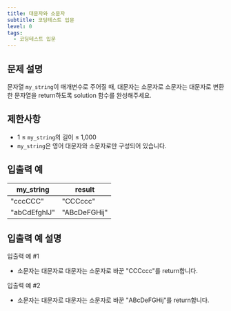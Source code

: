 ```yaml
---
title: 대문자와 소문자
subtitle: 코딩테스트 입문
level: 0
tags:
  - 코딩테스트 입문
---
```


## 문제 설명

문자열 `my_string`이 매개변수로 주어질 때, 대문자는 소문자로 소문자는 대문자로 변환한 문자열을 return하도록 solution 함수를 완성해주세요.

## 제한사항

- 1 ≤ `my_string`의 길이 ≤ 1,000
- `my_string`은 영어 대문자와 소문자로만 구성되어 있습니다.

## 입출력 예

| my_string    | result       |
| ------------ | ------------ |
| "cccCCC"     | "CCCccc"     |
| "abCdEfghIJ" | "ABcDeFGHij" |

## 입출력 예 설명

입출력 예 #1

- 소문자는 대문자로 대문자는 소문자로 바꾼 "CCCccc"를 return합니다.

입출력 예 #2

- 소문자는 대문자로 대문자는 소문자로 바꾼 "ABcDeFGHij"를 return합니다.
